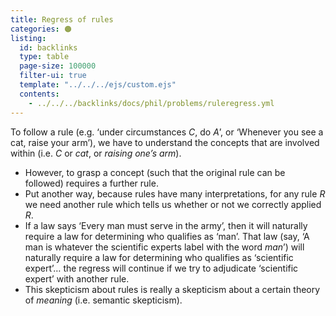 ```yaml
---
title: Regress of rules
categories: 🟠
listing:
  id: backlinks
  type: table
  page-size: 100000
  filter-ui: true
  template: "../../../ejs/custom.ejs"
  contents:
    - ../../../backlinks/docs/phil/problems/ruleregress.yml
---
```


To follow a rule (e.g. 'under circumstances $C$, do $A$', or 'Whenever you 
  see a cat, raise your arm'), we have to understand the concepts that are 
  involved within (i.e. $C$ or *cat*, or *raising one's arm*).
  
- However, to grasp a concept (such that the original rule can be followed) 
  requires a further rule.
- Put another way, because rules have many interpretations, for any rule $R$ we 
  need another rule which tells us whether or not we correctly applied $R$.
- If a law says 'Every man must serve in the army', then it will naturally 
  require a law for determining who qualifies as 'man'. That law (say, 'A man is 
  whatever the scientific experts label with the word *man*') will naturally 
  require a law for determining who qualifies as 'scientific expert'... the 
  regress will continue if we try to adjudicate 'scientific expert' with another 
  rule.
- This skepticism about rules is really a skepticism about a certain theory of 
  *meaning* (i.e. semantic skepticism).
